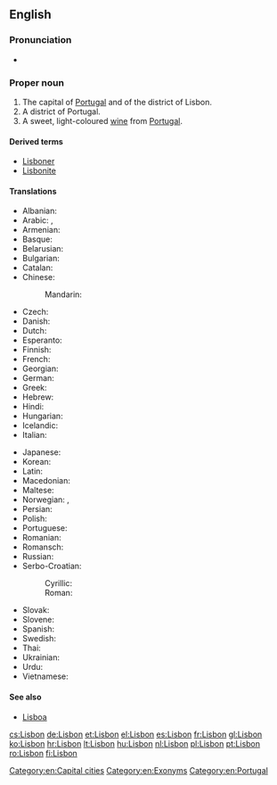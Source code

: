 ==English==
{{wikipedia}}

===Pronunciation===
* {{IPA|/ˈlɪzbən/|lang=en}}

===Proper noun===
{{en-proper noun}}

# The capital of [[Portugal]] and of the district of Lisbon.
# A district of Portugal.
# A sweet, light-coloured [[wine]] from [[Portugal]].

====Derived terms====
* [[Lisboner]]
* [[Lisbonite]]

====Translations====
{{trans-top|capital of Portugal}}
* Albanian: {{t-|sq|Lisbonës}}
* Arabic: {{t-|ar|لشبونة|f|tr=lishbuuna}}, {{qualifier|archaic}} {{t-|ar|أشبونة|f|tr=ʔushbuna|sc=Arab}}
* Armenian: {{t-|hy|Լիսաբոն|tr=Lisabon}}
* Basque: {{t+|eu|Lisboa}}
* Belarusian: {{t-|be|Лісабон|m|tr=Lisabón}}
* Bulgarian: {{t-|bg|Лисабон|m|tr=Lisabon}}
* Catalan: {{t-|ca|Lisboa|f}}
* Chinese:
*: Mandarin: {{t-|cmn|里斯本|tr=Lǐsīběn|sc=Hani}}
* Czech: {{t+|cs|Lisabon|m}}
* Danish: {{t-|da|Lissabon}}
* Dutch: {{t-|nl|Lissabon}}
* Esperanto: {{t-|eo|Lisbono}}
* Finnish: {{t+|fi|Lissabon}}
* French: {{t+|fr|Lisbonne|f}}
* Georgian: {{t-|ka|ლისაბონი|tr=lisaboni|sc=Geor}}
* German: {{t+|de|Lissabon|n}}
* Greek: {{t-|el|Λισσαβώνα|f|tr=Lissabóna}}
* Hebrew: {{t-|he|ליסבון}}
* Hindi: {{t-|hi|लिस्बन|tr=lisban}}
* Hungarian: {{t+|hu|Lisszabon}}
* Icelandic: {{t-|is|Lissabon|n}}
* Italian: {{t-|it|Lisbona|f}}
{{trans-mid}}
* Japanese: {{t-|ja|リスボン|tr=Risubon}}
* Korean: {{t+|ko|리스본|tr=Riseubon|sc=Hang}}
* Latin: {{t-|la|Olisipo|f|alt=Olisīpō}}
* Macedonian: {{t-|mk|Лисабон|m|tr=Lísabon}}
* Maltese: {{t-|mt|Lisbona}}
* Norwegian: {{t+|no|Lisboa}}, {{t+|no|Lissabon}}
* Persian: {{t-|fa|لیسبون|tr=Lisbon}}
* Polish: {{t+|pl|Lizbona|f}}
* Portuguese: {{t+|pt|Lisboa|f}}
* Romanian: {{t+|ro|Lisabona}}
* Romansch: {{t-|rm|Lisbona|f}}
* Russian: {{t-|ru|Лиссабон|m|tr=Lissabón}}
* Serbo-Croatian:
*: Cyrillic: {{t-|sh|Лисабон|m|sc=Cyrl}}
*: Roman: {{t-|sh|Lisabon|m}}
* Slovak: {{t-|sk|Lisabon|m}}
* Slovene: {{t+|sl|Lizbona|alt=Lizbóna|f}}
* Spanish: {{t+|es|Lisboa|f}}
* Swedish: {{t+|sv|Lissabon}}
* Thai: {{t+|th|ลิสบอน|tr=lisbon}}
* Ukrainian: {{t-|uk|Лісабон|m|tr=Lisabón}}
* Urdu: {{t-|ur|لسبن|tr=lisban}}
* Vietnamese: {{t-|vi|Lisboa}}
{{trans-bottom}}

====See also====
* [[Lisboa]]

[[Category:en:Capital cities]]
[[Category:en:Exonyms]]
[[Category:en:Portugal]]

[[cs:Lisbon]]
[[de:Lisbon]]
[[et:Lisbon]]
[[el:Lisbon]]
[[es:Lisbon]]
[[fr:Lisbon]]
[[gl:Lisbon]]
[[ko:Lisbon]]
[[hr:Lisbon]]
[[lt:Lisbon]]
[[hu:Lisbon]]
[[nl:Lisbon]]
[[pl:Lisbon]]
[[pt:Lisbon]]
[[ro:Lisbon]]
[[fi:Lisbon]]